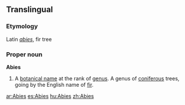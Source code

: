 {{wikipedia}}
{{also|abies}}
==Translingual==

===Etymology===
Latin ''[[abies]]'', fir tree

===Proper noun===
'''Abies'''

# {{botany}} A [[botanical name]] at the rank of [[genus]]. A genus of [[coniferous]] trees, going by the English name of [[fir]].

[[ar:Abies]]
[[es:Abies]]
[[hu:Abies]]
[[zh:Abies]]